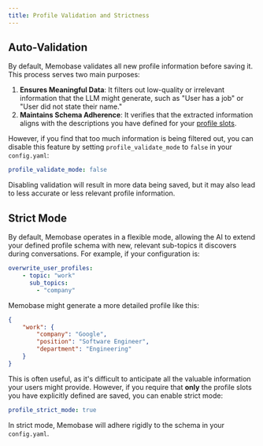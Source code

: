 ```yaml
---
title: Profile Validation and Strictness
---
```


## Auto-Validation

By default, Memobase validates all new profile information before saving it. This process serves two main purposes:

1.  **Ensures Meaningful Data**: It filters out low-quality or irrelevant information that the LLM might generate, such as "User has a job" or "User did not state their name."
2.  **Maintains Schema Adherence**: It verifies that the extracted information aligns with the descriptions you have defined for your [profile slots](/features/profile/profile_desc).

However, if you find that too much information is being filtered out, you can disable this feature by setting `profile_validate_mode` to `false` in your `config.yaml`:

```yaml config.yaml
profile_validate_mode: false
```

Disabling validation will result in more data being saved, but it may also lead to less accurate or less relevant profile information.

## Strict Mode

By default, Memobase operates in a flexible mode, allowing the AI to extend your defined profile schema with new, relevant sub-topics it discovers during conversations. For example, if your configuration is:

```yaml config.yaml
overwrite_user_profiles:
    - topic: "work"
      sub_topics:
        - "company"
```

Memobase might generate a more detailed profile like this:

```json Possible Profile Output
{
    "work": {
        "company": "Google",
        "position": "Software Engineer",
        "department": "Engineering"
    }
}
```

This is often useful, as it's difficult to anticipate all the valuable information your users might provide. However, if you require that **only** the profile slots you have explicitly defined are saved, you can enable strict mode:

```yaml config.yaml
profile_strict_mode: true
```

In strict mode, Memobase will adhere rigidly to the schema in your `config.yaml`.

